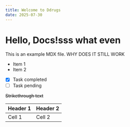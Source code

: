 ```yaml
---
title: Welcome to Ddrugs
date: 2025-07-30
---
```


# Hello, Docs!sss what even

This is an example MDX file.
WHY DOES IT STILL WORK

- Item 1
- Item 2

- [x] Task completed
- [ ] Task pending

~~Strikethrough text~~

| Header 1 | Header 2 |
| -------- | -------- |
| Cell 1   | Cell 2   |

